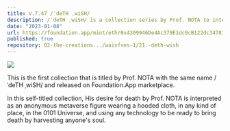 ```yaml
---
title: v.7.47 /ˈdeTH ˌwiSH/
description: /ˈdeTH ˌwiSH/ is a collection series by Prof. NOTA to interpret His desire for someone's death, especially a conscious desire for His own death.
date: "2023-01-08"
url: https://foundation.app/mint/eth/0x4309946De4Ac379E1dc0cB122dc347815898Ff2C
published: true
repository: 02-the-creations.../waivfves-1/21.-deth-wish
---
```


[![](/7.47.jpg)](/7.47.jpg)

This is the first collection that is titled by Prof. NOTA with the same name /ˈdeTH ˌwiSH/ and released on Foundation.App marketplace.   
   
In this self-titled collection, His desire for death by Prof. NOTA is interpreted as an anonymous metaverse figure wearing a hooded cloth, in any kind of place, in the 0101 Universe, and using any technology to be ready to bring death by harvesting anyone's soul.
